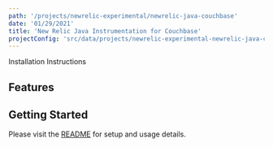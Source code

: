 ```yaml
---
path: '/projects/newrelic-experimental/newrelic-java-couchbase'
date: '01/29/2021'
title: 'New Relic Java Instrumentation for Couchbase'
projectConfig: 'src/data/projects/newrelic-experimental-newrelic-java-couchbase.json'
---
```


<!-- Imports must occur at the top of the file -->


<Link to="https://github.com/newrelic-experimental/newrelic-java-couchbase">
  Installation Instructions
</Link>

## Features

## Getting Started

Please visit the [README](https://github.com/newrelic-experimental/newrelic-java-couchbase#readme) for setup and usage details.
